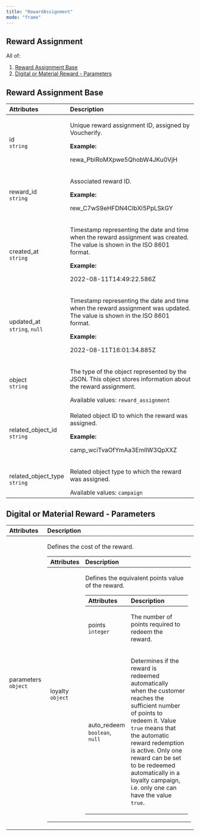 ```yaml
---
title: "RewardAssignment"
mode: "frame"
---
```


<h2>Reward Assignment</h2>
<p>All of:</p>
<ol>
  <li>
    <a href="#reward-assignment-base">Reward Assignment Base</a>
  </li>
  <li>
    <a href="#digital-or-material-reward---parameters">Digital or Material Reward - Parameters</a>
  </li>
</ol>
<h2>Reward Assignment Base</h2>
<table>
  <thead>
    <tr>
      <th align="left">Attributes</th>
      <th align="left">Description</th>
    </tr>
  </thead>
  <tbody>
    <tr>
      <td align="left">
        id
        <br>
        <code>string</code>
      </td>
      <td align="left">
        <p>Unique reward assignment ID, assigned by Voucherify.</p>
        <strong>Example:</strong>
        <p>rewa_PbIRoMXpwe5QhobW4JKu0VjH</p>
      </td>
    </tr>
    <tr>
      <td align="left">
        reward_id
        <br>
        <code>string</code>
      </td>
      <td align="left">
        <p>Associated reward ID.</p>
        <strong>Example:</strong>
        <p>rew_C7wS9eHFDN4CIbXI5PpLSkGY</p>
      </td>
    </tr>
    <tr>
      <td align="left">
        created_at
        <br>
        <code>string</code>
      </td>
      <td align="left">
        <p>Timestamp representing the date and time when the reward assignment was created. The value is shown in the ISO 8601 format.</p>
        <strong>Example:</strong>
        <p>2022-08-11T14:49:22.586Z</p>
      </td>
    </tr>
    <tr>
      <td align="left">
        updated_at
        <br>
        <code>string</code>,
        <code>null</code>
      </td>
      <td align="left">
        <p>Timestamp representing the date and time when the reward assignment was updated. The value is shown in the ISO 8601 format.</p>
        <strong>Example:</strong>
        <p>2022-08-11T16:01:34.885Z</p>
      </td>
    </tr>
    <tr>
      <td align="left">
        object
        <br>
        <code>string</code>
      </td>
      <td align="left">
        <p>The type of the object represented by the JSON. This object stores information about the reward assignment.</p>
        Available values:
        <code>reward_assignment</code>
      </td>
    </tr>
    <tr>
      <td align="left">
        related_object_id
        <br>
        <code>string</code>
      </td>
      <td align="left">
        <p>Related object ID to which the reward was assigned.</p>
        <strong>Example:</strong>
        <p>camp_wciTvaOfYmAa3EmIIW3QpXXZ</p>
      </td>
    </tr>
    <tr>
      <td align="left">
        related_object_type
        <br>
        <code>string</code>
      </td>
      <td align="left">
        <p>Related object type to which the reward was assigned.</p>
        Available values:
        <code>campaign</code>
      </td>
    </tr>
  </tbody>
</table>
<h2>Digital or Material Reward - Parameters</h2>
<table>
  <thead>
    <tr>
      <th align="left">Attributes</th>
      <th align="left">Description</th>
    </tr>
  </thead>
  <tbody>
    <tr>
      <td align="left">
        parameters
        <br>
        <code>object</code>
      </td>
      <td align="left">
        <p>Defines the cost of the reward.</p>
        <table>
          <thead>
            <tr>
              <th style="text-align:left">Attributes</th>
              <th style="text-align:left">Description</th>
            </tr>
          </thead>
          <tbody>
            <tr>
              <td style="text-align:left">
                loyalty
                <br>
                <code>object</code>
              </td>
              <td style="text-align:left">
                <p>Defines the equivalent points value of the reward.</p>
                <table>
                  <thead>
                    <tr>
                      <th style="text-align:left">Attributes</th>
                      <th style="text-align:left">Description</th>
                    </tr>
                  </thead>
                  <tbody>
                    <tr>
                      <td style="text-align:left">
                        points
                        <br>
                        <code>integer</code>
                      </td>
                      <td style="text-align:left">
                        <p>The number of points required to redeem the reward.</p>
                      </td>
                    </tr>
                    <tr>
                      <td style="text-align:left">
                        auto_redeem
                        <br>
                        <code>boolean</code>,
                        <code>null</code>
                      </td>
                      <td style="text-align:left">
                        <p>
                          Determines if the reward is redeemed automatically when the customer reaches the sufficient number of points to redeem it. Value
                          <code>true</code>
                          means that the automatic reward redemption is active. Only one reward can be set to be redeemed automatically in a loyalty campaign, i.e. only one can have the value
                          <code>true</code>.
                        </p>
                      </td>
                    </tr>
                  </tbody>
                </table>
              </td>
            </tr>
          </tbody>
        </table>
      </td>
    </tr>
  </tbody>
</table>